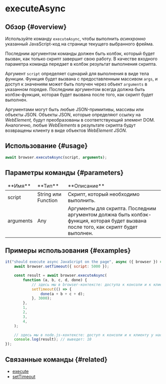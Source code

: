 # executeAsync

## Обзор {#overview}

Используйте команду `executeAsync`, чтобы выполнить _асинхронно_ указанный JavaScript-код на странице текущего выбранного фрейма.

Последним аргументом команды должен быть колбэк, который будет вызван, как только скрипт завершит свою работу. В качестве входного параметра команда передает в колбэк результат выполнения скрипта.

Аргумент `script` определяет сценарий для выполнения в виде тела функции. Функция будет вызвана с предоставленным массивом `args`, и доступ к значениям может быть получен через объект `arguments` в указанном порядке. Последним аргументом всегда должна быть колбэк-функция, которая будет вызвана после того, как скрипт будет выполнен.

Аргументами могут быть любые JSON-примитивы, массивы или объекты JSON. Объекты JSON, которые определяют ссылку на _WebElement,_ будут преобразованы в соответствующий элемент DOM. Аналогично, любые _WebElements_ в результате скрипта будут возвращены клиенту в виде объектов _WebElement JSON_.

## Использование {#usage}

```javascript
await browser.executeAsync(script, arguments);
```

## Параметры команды {#parameters}

<table>
<thead>
<tr><td>**Имя**</td><td>**Тип**</td><td>**Описание**</td></tr>
</thead>
<tbody>
<tr><td>script</td><td>String или Function</td><td>Скрипт, который необходимо выполнить.</td></tr>
<tr><td>arguments</td><td>Any</td><td>Аргументы для скрипта. Последним аргументом должна быть колбэк-функция, которая будет вызвана после того, как скрипт будет выполнен.</td></tr>

</tbody>
</table>

## Примеры использования {#examples}

```javascript
it("should execute async JavaScript on the page", async ({ browser }) => {
    await browser.setTimeout({ script: 5000 });

    const result = await browser.executeAsync(
        function (a, b, c, d, done) {
            // здесь мы в browser-контексте: доступа к консоли и к клиенту у нас нет
            setTimeout(() => {
                done(a + b + c + d);
            }, 3000);
        },
        1,
        2,
        3,
        4,
    );

    // здесь мы в node.js-контексте: доступ к консоли и к клиенту у нас есть
    console.log(result); // выведет: 10
});
```

## Связанные команды {#related}

-   [execute](../execute)
-   [setTimeout](../setTimeout)
